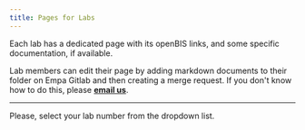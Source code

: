 ```yaml
---
title: Pages for Labs
---
```



Each lab has a dedicated page with its openBIS links, and some specific documentation, if available.

Lab members can edit their page by adding markdown documents to their folder on Empa Gitlab and then creating a merge request. 
If you don't know how to do this, please **[email us](mailto:openbis-support@empa.ch)**.

---

Please, select your lab number from the dropdown list.

<LabSelector />
